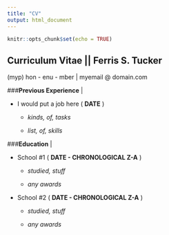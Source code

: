 ```yaml
---
title: "CV"
output: html_document
---
```


```r
knitr::opts_chunk$set(echo = TRUE)
```

## Curriculum Vitae || Ferris S. Tucker
(myp) hon - enu - mber | myemail @ domain.com

###**Previous Experience** |

*   I would put a job here ( **DATE** )

    * *kinds, of, tasks*

    * *list, of, skills*
    
###**Education** |

*   School #1 ( **DATE - CHRONOLOGICAL Z-A** )

    * *studied, stuff*

    * *any awards*
    
*   School #2 ( **DATE - CHRONOLOGICAL Z-A** )

    * *studied, stuff*

    * *any awards*
